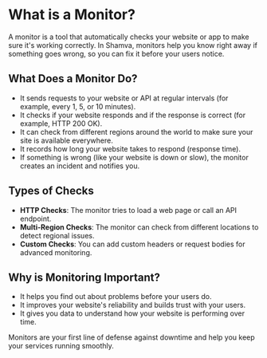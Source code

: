 # What is a Monitor?

A monitor is a tool that automatically checks your website or app to make sure it's working correctly. In Shamva, monitors help you know right away if something goes wrong, so you can fix it before your users notice.

## What Does a Monitor Do?

- It sends requests to your website or API at regular intervals (for example, every 1, 5, or 10 minutes).
- It checks if your website responds and if the response is correct (for example, HTTP 200 OK).
- It can check from different regions around the world to make sure your site is available everywhere.
- It records how long your website takes to respond (response time).
- If something is wrong (like your website is down or slow), the monitor creates an incident and notifies you.

## Types of Checks

- **HTTP Checks**: The monitor tries to load a web page or call an API endpoint.
- **Multi-Region Checks**: The monitor can check from different locations to detect regional issues.
- **Custom Checks**: You can add custom headers or request bodies for advanced monitoring.

## Why is Monitoring Important?

- It helps you find out about problems before your users do.
- It improves your website's reliability and builds trust with your users.
- It gives you data to understand how your website is performing over time.

Monitors are your first line of defense against downtime and help you keep your services running smoothly.
